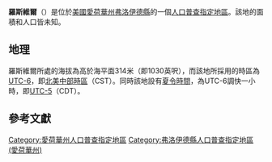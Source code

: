 {{noteTA
|G1=USState
|G2=地名
|G3=Unit
}}
{{Infobox settlement
|official_name            = 羅斯維爾
|native_name = Roseville
|settlement_type          = [[人口普查指定地區|人口普查指定地區]]
|image_skyline            = 
|imagesize                = 
|image_map                = 
|mapsize                  = 
|pushpin_map              = USA Iowa
|pushpin_label            = 羅斯維爾
|pushpin_label_position   = top
|pushpin_map_caption      = 羅斯維爾在愛荷華州的位置
|subdivision_type         = [[世界政區索引|國家]]
|subdivision_type1        = [[美国州份|州份]]
|subdivision_type2        = [[愛荷華州行政区划|縣]]
|subdivision_name         = [[美国|美国]]
|subdivision_name1        = [[愛荷華州|愛荷華州]]
|subdivision_name2        = [[弗洛伊德縣_(愛荷華州)|弗洛伊德縣]]
|elevation_ft             = 1030
|elevation_m              = 314
|area_total_km2           = 
|area_total_sq_mi         = 
|area_land_km2            = 
|area_land_sq_mi          = 
|area_water_km2           = 
|area_water_sq_mi         = 
|population_as_of         = 2010
|population_footnotes     = 
|population_total         = 49
|population_metro         = 
|population_density_km2   = auto
|population_density_sq_mi = auto
|timezone                 = [[北美中部时区|北美中部时区]]
|utc_offset               = -6
|coordinates              = {{coord|43|00|36|N|92|28|43|W|display=inline,title}}
| coor_pinpoint           = 
| coordinates_footnotes   = 
|timezone_DST             = CDT
|utc_offset_DST           = -5
|postal_code_type         = [[美國郵區編號|郵區編號]]
|postal_code              = 
|area_code                = {{link-en|电话区号641|Area code 641|641}}
|blank_name = [[地名信息系统|GNIS ID]]
|blank_info = 468804<ref name="GNIS">{{cite gnis|468804|Roseville}}</ref>
}}
'''羅斯維爾'''（{{lang-en|Roseville}}）是位於[[美國|美國]][[愛荷華州|愛荷華州]][[弗洛伊德縣_(愛荷華州)|弗洛伊德縣]]的一個[[人口普查指定地區|人口普查指定地區]]。該地的面積和人口皆未知。

== 地理 ==
羅斯維爾所處的海拔為高於海平面314米（即1030英呎），而該地所採用的時區為[[UTC-6|UTC-6]]，即[[北美中部時區|北美中部時區]]（CST）。同時該地設有[[夏令時間|夏令時間]]，為UTC-6調快一小時，即[[UTC-5|UTC-5]]（CDT）。

== 參考文獻 ==
{{reflist}}

{{弗洛伊德縣 (愛荷華州)}}

{{DEFAULTSORT:Roseville}}
[[Category:愛荷華州人口普查指定地區|Category:愛荷華州人口普查指定地區]]
[[Category:弗洛伊德縣人口普查指定地區_(愛荷華州)|Category:弗洛伊德縣人口普查指定地區 (愛荷華州)]]

{{Iowa-geo-stub}}